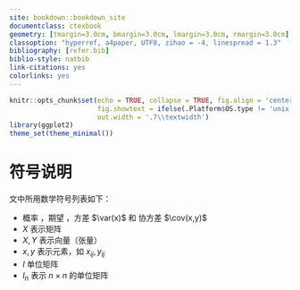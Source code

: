 ```yaml
--- 
site: bookdown::bookdown_site
documentclass: ctexbook
geometry: [tmargin=3.0cm, bmargin=3.0cm, lmargin=3.0cm, rmargin=3.0cm]
classoption: "hyperref, a4paper, UTF8, zihao = -4, linespread = 1.3"
bibliography: [refer.bib]
biblio-style: natbib
link-citations: yes
colorlinks: yes
---
```


```r
knitr::opts_chunk$set(echo = TRUE, collapse = TRUE, fig.align = 'center',
                      fig.showtext = ifelse(.Platform$OS.type != 'unix',FALSE,TRUE),
                      out.width = '.7\\textwidth')
library(ggplot2)
theme_set(theme_minimal())
```

# 符号说明 {-}

\pagenumbering{arabic}

文中所用数学符号列表如下：

- 概率 \pr ，期望 \ep，方差 $\var(x)$ 和 协方差 $\cov(x,y)$
- $X$ 表示矩阵
- $X,Y$ 表示向量（张量）
- $x,y$ 表示元素，如 $x_{ij},y_{ij}$
- $I$ 单位矩阵
- $I_{n}$ 表示 $n \times n$ 的单位矩阵